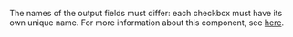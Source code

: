 <Cut title="I selected one checkbox, but all the checkboxes are selected.">

The names of the output fields must differ: each checkbox must have its own unique name. For more information about this component, see [here](/docs/guide/t-components/checkboxes).

</Cut>
